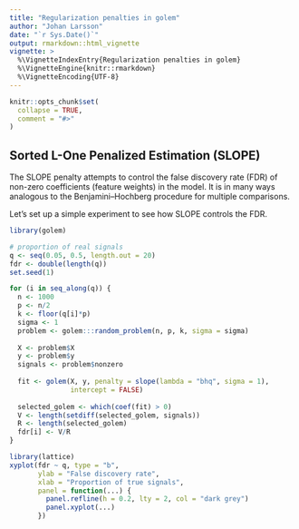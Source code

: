 ```yaml
---
title: "Regularization penalties in golem"
author: "Johan Larsson"
date: "`r Sys.Date()`"
output: rmarkdown::html_vignette
vignette: >
  %\VignetteIndexEntry{Regularization penalties in golem}
  %\VignetteEngine{knitr::rmarkdown}
  %\VignetteEncoding{UTF-8}
---
```


```r
knitr::opts_chunk$set(
  collapse = TRUE,
  comment = "#>"
)
```

## Sorted L-One Penalized Estimation (SLOPE)

The SLOPE penalty attempts to control
the false discovery rate (FDR) of non-zero coefficients (feature weights)
in the model. It is in many ways analogous to the
Benjamini--Hochberg procedure for multiple comparisons.

Let's set up a simple experiment to see how SLOPE controls the FDR.

```r
library(golem)

# proportion of real signals
q <- seq(0.05, 0.5, length.out = 20)
fdr <- double(length(q))
set.seed(1)

for (i in seq_along(q)) {
  n <- 1000
  p <- n/2
  k <- floor(q[i]*p)
  sigma <- 1
  problem <- golem:::random_problem(n, p, k, sigma = sigma)
  
  X <- problem$X
  y <- problem$y
  signals <- problem$nonzero
  
  fit <- golem(X, y, penalty = slope(lambda = "bhq", sigma = 1),
               intercept = FALSE)
  
  selected_golem <- which(coef(fit) > 0)
  V <- length(setdiff(selected_golem, signals))
  R <- length(selected_golem)
  fdr[i] <- V/R
}

library(lattice)
xyplot(fdr ~ q, type = "b",
       ylab = "False discovery rate",
       xlab = "Proportion of true signals",
       panel = function(...) {
         panel.refline(h = 0.2, lty = 2, col = "dark grey")
         panel.xyplot(...)
       })
```



